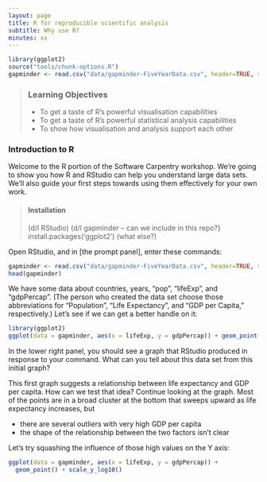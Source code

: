 ```yaml
---
layout: page
title: R for reproducible scientific analysis
subtitle: Why use R?
minutes: xx
---
```


```r
library(ggplot2)
source("tools/chunk-options.R")
gapminder <- read.csv("data/gapminder-FiveYearData.csv", header=TRUE, sep=',')
```

> ### Learning Objectives {.objectives}
>
> * To get a taste of R's powerful visualisation capabilities
> * To get a taste of R's powerful statistical analysis capabilities
> * To show how visualisation and analysis support each other
>

### Introduction to R

Welcome to the R portion of the Software Carpentry workshop. We're going to show you how R and RStudio can help you understand large data sets. We'll also guide your first steps towards using them effectively for your own work.

> #### Installation
> (d/l RStudio)
> (d/l gapminder -- can we include in this repo?}
> install.packages('ggplot2')
> (what else?)
>

Open RStudio, and in [the prompt panel], enter these commands:

```r
gapminder <- read.csv("data/gapminder-FiveYearData.csv", header=TRUE, sep=',')
head(gapminder)
```

We have some data about countries, years, "pop", "lifeExp", and "gdpPercap". (The person who created the data set choose those abbreviations for "Population", "Life Expectancy", and "GDP per Capita," respectively.) Let's see if we can get a better handle on it:

```r
library(ggplot2)
ggplot(data = gapminder, aes(x = lifeExp, y = gdpPercap)) + geom_point()
```

In the lower right panel, you should see a graph that RStudio produced in response to your command. What can you tell about this data set from this initial graph?

This first graph suggests a relationship between life expectancy and GDP per capita. How can we test that idea? Continue looking at the graph. Most of the points are in a broad cluster at the bottom that sweeps upward as life expectancy increases, but

  - there are several outliers with very high GDP per capita
  - the shape of the relationship between the two factors isn't clear

Let's try squashing the influence of those high values on the Y axis:

```r
ggplot(data = gapminder, aes(x = lifeExp, y = gdpPercap)) +
  geom_point() + scale_y_log10()
```

